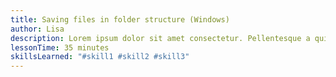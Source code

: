```yaml
---
title: Saving files in folder structure (Windows)
author: Lisa
description: Lorem ipsum dolor sit amet consectetur. Pellentesque a quis mauris tempus tortor aliquet arcu eu. A mauris urna duis euismod.
lessonTime: 35 minutes
skillsLearned: "#skill1 #skill2 #skill3"
---
```


<LessonStep
   title="Step 1" 
   description="Step description here."
   embedURL="https://www.youtube.com/embed/lE6RYpe9IT0?si=73rcqCe79hdufTfT"
/>

<LessonStep
  title="Step 2"
  description="Another step description here."
  embedURL="https://www.youtube.com/embed/ANOTHER_VIDEO_ID"
/>

<LessonStep
  title="Step 3"
  description="Another step description here."
  embedURL="https://www.youtube.com/embed/ANOTHER_VIDEO_ID"
/>

<LessonStep
  title="Step 4"
  description="Another step description here."
  embedURL="https://www.youtube.com/embed/ANOTHER_VIDEO_ID"
/>
